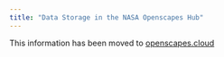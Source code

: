 ```yaml
---
title: "Data Storage in the NASA Openscapes Hub"
---
```


This information has been moved to [openscapes.cloud](https://openscapes.cloud/data-storage.html)
